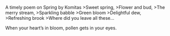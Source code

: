 A timely poem on Spring by Komitas
>Sweet spring,
>Flower and bud,
>The merry stream,
>Sparkling babble
>Green bloom
>Delightful dew,
>Refreshing brook
>Where did you leave all these...

When your heart's in bloom, pollen gets in your eyes.
